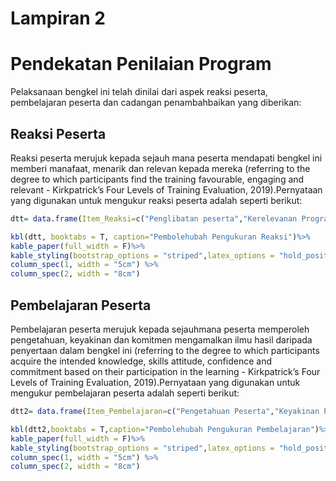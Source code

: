 # Lampiran 2

# Pendekatan Penilaian Program
 
Pelaksanaan bengkel ini telah dinilai dari aspek reaksi peserta, pembelajaran peserta dan cadangan penambahbaikan yang diberikan:

## Reaksi Peserta
Reaksi peserta merujuk kepada sejauh mana peserta mendapati bengkel ini memberi manafaat, menarik dan relevan kepada mereka (referring to the degree to which participants find the training favourable, engaging and relevant - Kirkpatrick’s Four Levels of Training Evaluation, 2019).Pernyataan yang digunakan untuk mengukur reaksi peserta adalah seperti berikut:

```r
dtt= data.frame(Item_Reaksi=c("Penglibatan peserta","Kerelevanan Program"," Teknik Penyampaian Penceramah ", " Tempat Penganjuran Program "," Pengisian Aktiviti "," Cadangan Memperkenalkan Program kepada Rakan"), Penyataan=c("Saya memberikan perhatian yang sepenuhnya sepanjang program ini"," Pengetahuan yang diperoleh dalam program ini amat berguna dalam kehidupan seharian saya"," Teknik penyampaian penceramah memudahkan saya memahami ilmu yang disampaikan"," Tempat penganjuran program ini memberikan keselesaan kepada proses pembelajaran saya"," Aktiviti yang dikendalikan dalam program ini menarik minat saya untuk terus memberikan tumpuan"," Saya akan mencadangkan program ini kepada rakan"))

kbl(dtt, booktabs = T, caption="Pembolehubah Pengukuran Reaksi")%>%
kable_paper(full_width = F)%>%
kable_styling(bootstrap_options = "striped",latex_options = "hold_position")%>%
column_spec(1, width = "5cm") %>%
column_spec(2, width = "8cm")
```

## Pembelajaran Peserta

Pembelajaran peserta merujuk kepada sejauhmana peserta memperoleh pengetahuan, keyakinan dan komitmen mengamalkan ilmu hasil daripada penyertaan dalam bengkel ini (referring to the degree to which participants acquire the intended knowledge, skills attitude, confidence and commitment based on their participation in the learning - Kirkpatrick’s Four Levels of Training Evaluation, 2019).Pernyataan yang digunakan untuk mengukur pembelajaran peserta adalah seperti berikut:

```r
dtt2= data.frame(Item_Pembelajaran=c("Pengetahuan Peserta","Keyakinan Peserta","Komitmen Peserta "), Penyataan=c("Pengetahuan saya tentang ilmu yang dipelajari SEBELUM dan SELEPAS menghadiri bengkel"," Keyakinan saya untuk mengamalkan ilmu yang dipelajari SEBELUM dan SELEPAS menghadiri bengkel"," Komitmen saya untuk mengamalkan ilmu yang dipelajari SEBELUM dan SELEPAS menghadiri bengkel"))

kbl(dtt2,booktabs = T,caption="Pembolehubah Pengukuran Pembelajaran")%>%
kable_paper(full_width = F)%>%
kable_styling(bootstrap_options = "striped",latex_options = "hold_position")%>%
column_spec(1, width = "5cm") %>%
column_spec(2, width = "8cm")
```
